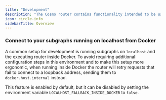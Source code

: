 ---
title: "Development"
description: "The Cosmo router contains functionality intended to be used to assist the development of the router and/or subgraphs that are connected through the router. Most of these features should not be enabled for production, since they could impact performance in negative ways."
icon: circle-info
sidebarTitle: Overview
---

### Connect to your subgraphs running on localhost from Docker

A common setup for development is running subgraphs on `localhost` and the executing router inside Docker. To avoid requiring additional configuration steps in this environment and to make this setup more ergonomic, when running inside Docker the router will retry requests that fail to connect to a loopback address, sending them to `docker.host.internal` instead.

This feature is enabled by default, but it can be disabled by setting the environment variable `LOCALHOST_FALLBACK_INSIDE_DOCKER` to `false`.

